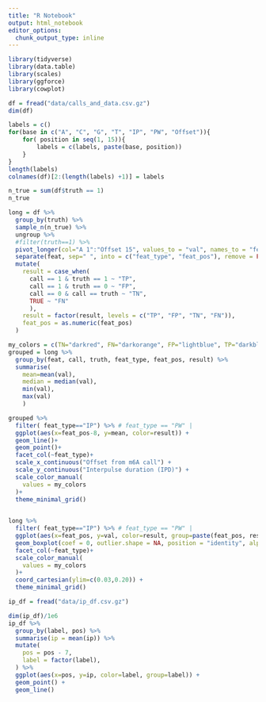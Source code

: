 ```yaml
---
title: "R Notebook"
output: html_notebook
editor_options: 
  chunk_output_type: inline
---
```


```r
library(tidyverse)
library(data.table)
library(scales)
library(ggforce)
library(cowplot)
```

```r
df = fread("data/calls_and_data.csv.gz")
dim(df)
```

```r
labels = c()
for(base in c("A", "C", "G", "T", "IP", "PW", "Offset")){
    for( position in seq(1, 15)){
        labels = c(labels, paste(base, position))
    }
}
length(labels)
colnames(df)[2:(length(labels) +1)] = labels

n_true = sum(df$truth == 1)
n_true
```

```r

long = df %>%
  group_by(truth) %>%
  sample_n(n_true) %>%
  ungroup %>%
  #filter(truth==1) %>%
  pivot_longer(col="A 1":"Offset 15", values_to = "val", names_to = "feat") %>%
  separate(feat, sep=" ", into = c("feat_type", "feat_pos"), remove = FALSE) %>%
  mutate(
    result = case_when(
      call == 1 & truth == 1 ~ "TP",
      call == 1 & truth == 0 ~ "FP",
      call == 0 & call == truth ~ "TN",
      TRUE ~ "FN"
      ),
    result = factor(result, levels = c("TP", "FP", "TN", "FN")),
    feat_pos = as.numeric(feat_pos)
  )
```

```r
my_colors = c(TN="darkred", FN="darkorange", FP="lightblue", TP="darkblue")
grouped = long %>% 
  group_by(feat, call, truth, feat_type, feat_pos, result) %>%
  summarise(
    mean=mean(val),
    median = median(val),
    min(val),
    max(val)
    ) 
```

```r
grouped %>%
  filter( feat_type=="IP") %>% # feat_type == "PW" |
  ggplot(aes(x=feat_pos-8, y=mean, color=result)) +
  geom_line()+
  geom_point()+
  facet_col(~feat_type)+
  scale_x_continuous("Offset from m6A call") +
  scale_y_continuous("Interpulse duration (IPD)") +
  scale_color_manual(
    values = my_colors
  )+
  theme_minimal_grid()
  
```

```r
long %>%
  filter( feat_type=="IP") %>% # feat_type == "PW" |
  ggplot(aes(x=feat_pos, y=val, color=result, group=paste(feat_pos, result))) +
  geom_boxplot(coef = 0, outlier.shape = NA, position = "identity", alpha=0.1) +
  facet_col(~feat_type)+
  scale_color_manual(
    values = my_colors
  )+
  coord_cartesian(ylim=c(0.03,0.20)) + 
  theme_minimal_grid()
```



```r
ip_df = fread("data/ip_df.csv.gz")
```


```r
dim(ip_df)/1e6
ip_df %>%
  group_by(label, pos) %>%
  summarise(ip = mean(ip)) %>%
  mutate(
    pos = pos - 7,
    label = factor(label),
  ) %>%
  ggplot(aes(x=pos, y=ip, color=label, group=label)) +
  geom_point() +
  geom_line()
```
